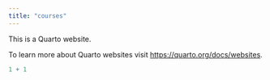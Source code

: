 ```yaml
---
title: "courses"
---
```


This is a Quarto website.

To learn more about Quarto websites visit <https://quarto.org/docs/websites>.

```r
1 + 1
```
